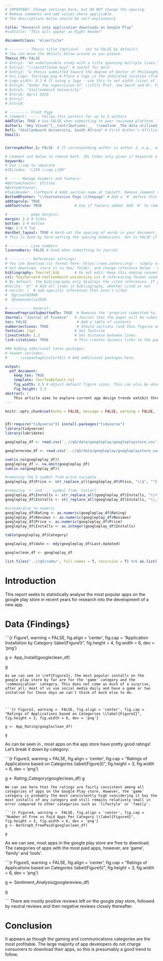 ```yaml
---
# IMPORTANT: Change settings here, but DO NOT change the spacing.
# Remove comments and add values where applicable.
# The descriptions below should be self-explanatory

title: "Research into application downloads on Google Play"
#subtitle: "This will appear as Right Header"

documentclass: "elsarticle"

# --------- Thesis title (Optional - set to FALSE by default).
# You can move the details below around as you please.
Thesis_FP: FALSE
# Entry1: "An unbelievable study with a title spanning multiple lines."
# Entry2: "\\textbf{Some Guy}" # textbf for bold
# Entry3: "A thesis submitted toward the degree of Doctor of Philosophy"
# Uni_Logo: Tex/Logo.png # Place a logo in the indicated location (from your root, e.g. defaults to ~/Tex/Logo.png) and uncomment this line. Leave uncommented for no image
# Logo_width: 0.3 # If using a logo - use this to set width (size) of image
# Entry4: "Under the supervision of: \\vfill Prof. Joe Smith and Dr. Frank Smith"
# Entry5: "Stellenbosch University"
# Entry6: April 2020
# Entry7:
# Entry8:

# --------- Front Page
# Comment: ----- Follow this pattern for up to 5 authors
AddTitle: TRUE # Use FALSE when submitting to peer reviewed platform. This will remove author names.
Author1: "Amy Visser^[__Contributions:__  \\newline _The data utilised in this report has been kindly provided by Google._]"  # First Author - note the thanks message displayed as an italic footnote of first page.
Ref1: "Stellenbosch University, South Africa" # First Author's Affiliation
Email1: 


CorrespAuthor_1: FALSE  # If corresponding author is author 3, e.g., use CorrespAuthor_3: TRUE

# Comment out below to remove both. JEL Codes only given if keywords also given.
keywords: 
# Use \\sep to separate
#JELCodes: "L250 \\sep L100"

# ----- Manage headers and footers:
#BottomLFooter: $Title$
#BottomCFooter:
#TopLHeader: \leftmark # Adds section name at topleft. Remove comment to add it.
BottomRFooter: "\\footnotesize Page \\thepage" # Add a '#' before this line to remove footer.
addtoprule: TRUE
addfootrule: TRUE               # Use if footers added. Add '#' to remove line.

# --------- page margins:
margin: 2.3 # Sides
bottom: 2 # bottom
top: 2.5 # Top
HardSet_layout: TRUE # Hard-set the spacing of words in your document. This will stop LaTeX squashing text to fit on pages, e.g.
# This is done by hard-setting the spacing dimensions. Set to FALSE if you want LaTeX to optimize this for your paper.

# --------- Line numbers
linenumbers: FALSE # Used when submitting to journal

# ---------- References settings:
# You can download cls format here: https://www.zotero.org/ - simply search for your institution. You can also edit and save cls formats here: https://editor.citationstyles.org/about/
# Hit download, store it in Tex/ folder, and change reference below - easy.
bibliography: Tex/ref.bib       # Do not edit: Keep this naming convention and location.
csl: Tex/harvard-stellenbosch-university.csl # referencing format used.
# By default, the bibliography only displays the cited references. If you want to change this, you can comment out one of the following:
#nocite: '@*' # Add all items in bibliography, whether cited or not
# nocite: |  # add specific references that aren't cited
#  @grinold2000
#  @Someoneelse2010

# ---------- General:
RemovePreprintSubmittedTo: TRUE  # Removes the 'preprint submitted to...' at bottom of titlepage
Journal: "Journal of Finance"   # Journal that the paper will be submitting to, if RemovePreprintSubmittedTo is set to TRUE.
toc: FALSE                       # Add a table of contents
numbersections: TRUE             # Should sections (and thus figures and tables) be numbered?
fontsize: 11pt                  # Set fontsize
linestretch: 1.2                # Set distance between lines.
link-citations: TRUE            # This creates dynamic links to the papers in reference list.

### Adding additional latex packages:
# header-includes:
#    - \usepackage{colortbl} # Add additional packages here.

output:
  pdf_document:
    keep_tex: TRUE
    template: Tex/TexDefault.txt
    fig_width: 3.5 # Adjust default figure sizes. This can also be done in the chunks of the text.
    fig_height: 3.5
abstract: |
    This article aims to explore current app design trends exhibit through the recent downloads of applications on Google Play. 
---
```



```r
knitr::opts_chunk$set(echo = FALSE, message = FALSE, warning = FALSE, fig.width = 6, fig.height = 5, fig.pos="H", fig.pos = 'H')


if(!require("tidyverse")) install.packages("tidyverse")
library(tidyverse)
library(lubridate)

googleplay_df <- read.csv('..//q5/data/googleplay/googleplaystore.csv')

googlereview_df <- read.csv('..//q5/data/googleplay/googleplaystore_user_reviews.csv')

```

```r

sum(is.na(googleplay_df))
googleplay_df <- na.omit(googleplay_df)
sum(is.na(googleplay_df))

#removing the $ symbol from price variable
googleplay_df$Price <- str_replace_all(googleplay_df$Price, "\\$", "")

#removing '+' and ',' symbol from 'Install'
googleplay_df$Installs <- str_replace_all(googleplay_df$Installs, "\\+","")
googleplay_df$Installs <- str_replace_all(googleplay_df$Installs, "\\,", "")

#standardise to numeric
googleplay_df$Rating <- as.numeric(googleplay_df$Rating)
googleplay_df$Reviews <- as.numeric(googleplay_df$Reviews)
googleplay_df$Price <- as.numeric(googleplay_df$Price)
googleplay_df$Installs <- as.integer(googleplay_df$Installs)

table(googleplay_df$Category)

googleplay_df$date <- mdy(googleplay_df$Last.Updated)

googleclean_df <- googleplay_df

list.files('..//q5/code/', full.names = T, recursive = T) %>% as.list() %>% walk(~source(.))

```


<!-- ############################## -->
<!-- # Start Writing here: -->
<!-- ############################## -->

# Introduction \label{Introduction}
This report seeks to statistically analyse the most popular apps on the google play store in recent years for research into the development of a new app. 

# Data  {Findings}


```{r Figure1,  warning =  FALSE, fig.align = 'center', fig.cap = "Application Installation by Category \\label{Figure1}",  fig.height = 4, fig.width = 6, dev = 'png'}

g <- App_Install(googleclean_df)

g

```
As we can see in \ref{Figure1}, the most popular installs on the google play store by far are for the 'game' category and the 'communication' category. This does not come as much of a surprise, after all; most of us use social media daily and have a game or two installed for those days we can't think of much else to do. 



```{r Figure2, warning =  FALSE, fig.align = 'center', fig.cap = "Ratings of Applications based on Categories \\label{Figure2}", fig.height = 3, fig.width = 6, dev = 'png'}

g <- App_Rating(googleclean_df)

g

```
As can be seen in \ref{Figure2}, most apps on the app store have pretty good ratings! Let's break it down by category: 

```{r Figure3, warning =  FALSE, fig.align = 'center', fig.cap = "Ratings of Applications based on Categories \\label{Figure3}", fig.height = 3, fig.width = 6, dev = 'png'}

g <- Rating_Category(googleclean_df)
g

```
We can see here that the ratings are fairly consistent among all categories of apps on the Google Play store. However, the 'game' category is probably the most consistently high considering it has the most installs of any category and still remains relatively small in error compared to other categories such as 'lifestyle' or 'family'. 

```{r Figure4, warning =  FALSE, fig.align = 'center', fig.cap = "Number of Free vs Paid Apps Per Category \\label{Figure4}", fig.height = 3, fig.width = 6, dev = 'png'}
g <- BarGraph_FreePaid(googleclean_df)

g
```
As we can see, most apps in the google play store are free to download. The categories of apps with the most paid apps, however, are 'game', 'family' and 'tools'. 

```{r Figure5, warning =  FALSE, fig.align = 'center', fig.cap = "Ratings of Applications based on Categories \\label{Figure5}", fig.height = 3, fig.width = 6, dev = 'png'}

g <- Sentiment_Analysis(googlereview_df)

g

```
There are mostly positive reviews left on the google play store, followed by neutral reviews and then negative reviews closely thereafter. 



# Conclusion \label{Conclusion}
It appears as though the gaming and communications categories are the most profitable. The large majority of app developers do not charge consumers to download their apps, so this is presumably a good trend to follow. 
